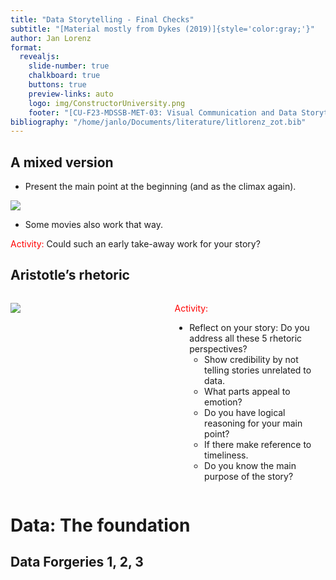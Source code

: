 ```yaml
---
title: "Data Storytelling - Final Checks"
subtitle: "[Material mostly from Dykes (2019)]{style='color:gray;'}"
author: Jan Lorenz
format:
  revealjs: 
    slide-number: true
    chalkboard: true
    buttons: true
    preview-links: auto
    logo: img/ConstructorUniversity.png
    footer: "[CU-F23-MDSSB-MET-03: Visual Communication and Data Storytelling](https://github.com/CU-F23-MDSSB-MET-03-VisCommDataStory)"
bibliography: "/home/janlo/Documents/literature/litlorenz_zot.bib"
---
```



## A mixed version {.smaller}

- Present the main point at the beginning (and as the climax again).

![](img/dykes/storyformat_mixed_version.png)   


- Some movies also work that way. 

[Activity:]{style='color:red;'} Could such an early take-away work for your story?


## Aristotle's rhetoric {.smaller}

:::: {.columns}

::: {.column width='50%'}
![](img/dykes/aristotle_rhetoric.png)
:::

::: {.column width='50%'}
[Activity: ]{style='color:red;'}

- Reflect on your story: Do you address all these 5 rhetoric perspectives?
  - Show credibility by not telling stories unrelated to data. 
  - What parts appeal to emotion?
  - Do you have logical reasoning for your main point?
  - If there make reference to timeliness.
  - Do you know the main purpose of the story?
:::

::::


# Data: The foundation

## Data Forgeries 1, 2, 3


<!-- ## Storytelling with Data -->


<!-- Cole Knaflic -->
<!-- ![](img/FfRuNuoWAAEg4XT.jpeg) -->
<!-- https://twitter.com/storywithdata/status/1582011839676026880?s=20&t=4mHCysi6VONdUfTB8IA6aQ -->